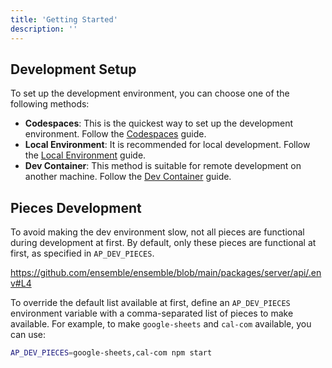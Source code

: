 ```yaml
---
title: 'Getting Started'
description: ''
---
```


## Development Setup 

To set up the development environment, you can choose one of the following methods:

- **Codespaces**: This is the quickest way to set up the development environment. Follow the [Codespaces](./codespaces) guide.
- **Local Environment**: It is recommended for local development. Follow the [Local Environment](./local) guide.
- **Dev Container**: This method is suitable for remote development on another machine. Follow the [Dev Container](./dev-container) guide.


## Pieces Development

To avoid making the dev environment slow, not all pieces are functional during development at first. By default, only these pieces are functional at first, as specified in `AP_DEV_PIECES`.

https://github.com/ensemble/ensemble/blob/main/packages/server/api/.env#L4

To override the default list available at first, define an `AP_DEV_PIECES` environment variable with a comma-separated list of pieces to make available. For example, to make `google-sheets` and `cal-com` available, you can use:

```sh
AP_DEV_PIECES=google-sheets,cal-com npm start
```
